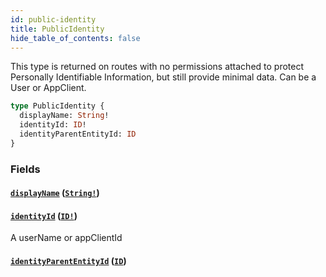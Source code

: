 ```yaml
---
id: public-identity
title: PublicIdentity
hide_table_of_contents: false
---
```



This type is returned on routes with no permissions attached to protect
Personally Identifiable Information, but still provide minimal data.
Can be a User or AppClient.

```graphql
type PublicIdentity {
  displayName: String!
  identityId: ID!
  identityParentEntityId: ID
}
```


### Fields

#### [`displayName`](#) ([`String!`](/supply/api/graphql-admin/reference/scalars/string))




#### [`identityId`](#) ([`ID!`](/supply/api/graphql-admin/reference/scalars/id))

A userName or appClientId


#### [`identityParentEntityId`](#) ([`ID`](/supply/api/graphql-admin/reference/scalars/id))







